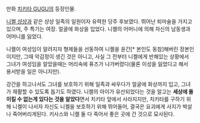 만화 [[치키타 GUGU]]의 등장인물.

[[니켈 샹샹]]과 같은 샹샹 일족의 일원이자 유력한 당주 후보였다. 뛰어난 퇴마술을 가지고 있으며, 주 특기는 여장. 얼굴에 화상을 입었다. 니켈의 어머니에 의해 자신의 남동생과 어머니를 잃었다.

니켈이 여성임이 알려지자 형제들을 선동하여 니켈을 윤간[* 본인도 동참]해버린 장본인이지만, 그때 악감정이 생긴 것은 아니고, 사실 그 전부터 니켈에게 반해있는 상황에서 그녀가 여성임을 알았을때는 머리속에 퓨즈가 나가버렸다(물론 이성을 잃었다고 해서 용서받을 일은 아니지만). 

강간을 하고나서도 그녀를 보호하기 위해 일족과 싸우다가 얼굴에 화상까지 입고, 그녀가 재활할 수 있도록 돕기도 하였다. 니켈의 아이가 유산되었다는 것을 알고는 '''세상에 돌이킬 수 없는게 있다는 것을 알았다'''면서 치키타 앞에서 사라지지만, 치키타를 구하기 위해 니켈이 나서자 자신도 니켈을 보호하기 위해 뛰어들어, 결국은 요괴에게 사지가 박살나 죽어버리게된다. 키사스와 니켈 둘 다 죽어서 좋은 곳에 간 것으로 묘사된다.
